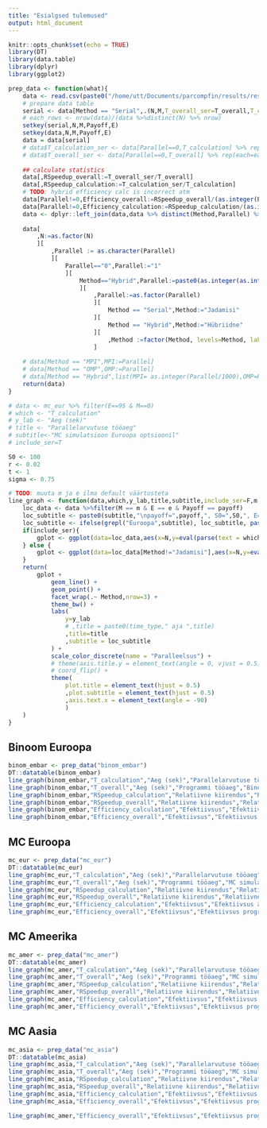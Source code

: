 ```yaml
---
title: "Esialgsed tulemused"
output: html_document
---
```


```r
knitr::opts_chunk$set(echo = TRUE)
library(DT)
library(data.table)
library(dplyr)
library(ggplot2)
```


```r
prep_data <- function(what){
	data <- read.csv(paste0("/home/utt/Documents/parcompfin/results/results_",what,".csv"),stringsAsFactors = F) %>% data.table()
	# prepare data table
	serial <- data[Method == "Serial",.(N,M,T_overall_ser=T_overall,T_calculation_ser=T_calculation),by = list(Payoff,E)]
	# each_rows <- nrow(data)/(data %>%distinct(N) %>% nrow)
	setkey(serial,N,M,Payoff,E)
	setkey(data,N,M,Payoff,E)
	data = data[serial]
	# data$T_calculation_ser <- data[Parallel==0,T_calculation] %>% rep(each=each_rows)
	# data$T_overall_ser <- data[Parallel==0,T_overall] %>% rep(each=each_rows)
	
	## calculate statistics
	data[,RSpeedup_overall:=T_overall_ser/T_overall]
	data[,RSpeedup_calculation:=T_calculation_ser/T_calculation]
	# TODO: hybrid efficiency calc is incorrect atm
	data[Parallel!=0,Efficiency_overall:=RSpeedup_overall/(as.integer(Parallel/1000)+Parallel%%1000)]
	data[Parallel!=0,Efficiency_calculation:=RSpeedup_calculation/(as.integer(Parallel/1000)+Parallel%%1000)]
	data <- dplyr::left_join(data,data %>% distinct(Method,Parallel) %>% mutate(Strong_scaling = 1:n()),by=c("Method","Parallel"))
	
	data[
		,N:=as.factor(N)
		][
			,Parallel := as.character(Parallel)
			][
				Parallel=="0",Parallel:="1"
				][
					Method=="Hybrid",Parallel:=paste0(as.integer(as.integer(Parallel)/1000),",",as.integer(Parallel)%%1000)
					][
						,Parallel:=as.factor(Parallel)
						][
							Method == "Serial",Method:="Jadamisi"
						][
							Method == "Hybrid",Method:="Hübriidne"
						][
							,Method :=factor(Method, levels=Method, labels=Method)
						]
	
	# data[Method == "MPI",MPI:=Parallel]
	# data[Method == "OMP",OMP:=Parallel]
	# data[Method == "Hybrid",list(MPI= as.integer(Parallel/1000),OMP=Parallel%%1000)]
	return(data)
}
```


```r
# data <- mc_eur %>% filter(E==95 & M==0)
# which <- "T_calculation"
# y_lab <- "Aeg (sek)"
# title <- "Parallelarvutuse tööaeg"
# subtitle<-"MC simulatsioon Euroopa optsioonil"
# include_ser=T 

S0 <- 100
r <- 0.02
t <- 1
sigma <- 0.75

# TODO: muuta m ja e ilma default väärtusteta
line_graph <- function(data,which,y_lab,title,subtitle,include_ser=F,m,e,payoff){
	loc_data <- data %>%filter(M == m & E == e & Payoff == payoff)
	loc_subtitle <- paste0(subtitle,"\npayoff=",payoff,", S0=",S0,", E=",e,", r=",r,", sigma=",sigma,", T=",t) # TeX("$\\sigma$="),
	loc_subtitle <- ifelse(grepl("Euroopa",subtitle), loc_subtitle, paste0(loc_subtitle,", M=",m))
	if(include_ser){
		gplot <- ggplot(data=loc_data,aes(x=N,y=eval(parse(text = which)),group=Strong_scaling,color=Parallel))
	} else {
		gplot <- ggplot(data=loc_data[Method!="Jadamisi"],aes(x=N,y=eval(parse(text = which)),group=Strong_scaling,color=Parallel))
	}
	return(
		gplot +
			geom_line() +
			geom_point() + 
			facet_wrap(.~ Method,nrow=3) +
			theme_bw() +
			labs(
				y=y_lab
				# ,title = paste0(time_type," aja ",title)
				,title=title
				,subtitle = loc_subtitle
			) +
			scale_color_discrete(name = "Paralleelsus") +
			# theme(axis.title.y = element_text(angle = 0, vjust = 0.5))
			# coord_flip() +
			theme(
				plot.title = element_text(hjust = 0.5)
				,plot.subtitle = element_text(hjust = 0.5)
				,axis.text.x = element_text(angle = -90)
				)
	)
}
```


## Binoom Euroopa

```r
binom_embar <- prep_data("binom_embar")
DT::datatable(binom_embar)
line_graph(binom_embar,"T_calculation","Aeg (sek)","Parallelarvutuse tööaeg","Binoom meetodi simulatsioon Euroopa optsioonil",T,m=0,e=95,"call")
line_graph(binom_embar,"T_overall","Aeg (sek)","Programmi tööaeg","Binoom meetodi simulatsioon Euroopa optsioonil",T,m=0,e=95,"call")
line_graph(binom_embar,"RSpeedup_calculation","Relatiivne kiirendus","Relatiivne kiirendus arvutusel","Binoom meetodi simulatsioon Euroopa optsioonil",T,m=0,e=95,"call")
line_graph(binom_embar,"RSpeedup_overall","Relatiivne kiirendus","Relatiivne kiirendus programmil","Binoom meetodi simulatsioon Euroopa optsioonil",T,m=0,e=95,"call")
line_graph(binom_embar,"Efficiency_calculation","Efektiivsus","Efektiivsus arvutusel","Binoom meetodi simulatsioon Euroopa optsioonil",T,m=0,e=95,"call")
line_graph(binom_embar,"Efficiency_overall","Efektiivsus","Efektiivsus programmil","Binoom meetodi simulatsioon Euroopa optsioonil",T,m=0,e=95,"call")
```


## MC Euroopa

```r
mc_eur <- prep_data("mc_eur")
DT::datatable(mc_eur)
line_graph(mc_eur,"T_calculation","Aeg (sek)","Parallelarvutuse tööaeg","MC simulatsioon Euroopa optsioonil",T,m=0,e=95,"call")
line_graph(mc_eur,"T_overall","Aeg (sek)","Programmi tööaeg","MC simulatsioon Euroopa optsioonil",T,m=0,e=95,"call")
line_graph(mc_eur,"RSpeedup_calculation","Relatiivne kiirendus","Relatiivne kiirendus arvutusel","MC simulatsioon Euroopa optsioonil",T,m=0,e=95,"call")
line_graph(mc_eur,"RSpeedup_overall","Relatiivne kiirendus","Relatiivne kiirendus programmil","MC simulatsioon Euroopa optsioonil",T,m=0,e=95,"call")
line_graph(mc_eur,"Efficiency_calculation","Efektiivsus","Efektiivsus arvutusel","MC simulatsioon Euroopa optsioonil",T,m=0,e=95,"call")
line_graph(mc_eur,"Efficiency_overall","Efektiivsus","Efektiivsus programmil","MC simulatsioon Euroopa optsioonil",T,m=0,e=95,"call")
```



## MC Ameerika

```r
mc_amer <- prep_data("mc_amer")
DT::datatable(mc_amer)
line_graph(mc_amer,"T_calculation","Aeg (sek)","Parallelarvutuse tööaeg","MC simulatsioon Ameerika optsioonil",T,m=100,e=95,"call")
line_graph(mc_amer,"T_overall","Aeg (sek)","Programmi tööaeg","MC simulatsioon Ameerika optsioonil",T,m=100,e=95,"call")
line_graph(mc_amer,"RSpeedup_calculation","Relatiivne kiirendus","Relatiivne kiirendus arvutusel","MC simulatsioon Ameerika optsioonil",T,m=100,e=95,"call")
line_graph(mc_amer,"RSpeedup_overall","Relatiivne kiirendus","Relatiivne kiirendus programmil","MC simulatsioon Ameerika optsioonil",T,m=100,e=95,"call")
line_graph(mc_amer,"Efficiency_calculation","Efektiivsus","Efektiivsus arvutusel","MC simulatsioon Ameerika optsioonil",T,m=100,e=95,"call")
line_graph(mc_amer,"Efficiency_overall","Efektiivsus","Efektiivsus programmil","MC simulatsioon Ameerika optsioonil",T,m=100,e=95,"call")
```


## MC Aasia

```r
mc_asia <- prep_data("mc_asia")
DT::datatable(mc_asia)
line_graph(mc_asia,"T_calculation","Aeg (sek)","Parallelarvutuse tööaeg","MC simulatsioon Aasia optsioonil",T,m=100,e=95,"call")
line_graph(mc_asia,"T_overall","Aeg (sek)","Programmi tööaeg","MC simulatsioon Aasia optsioonil",T,m=100,e=95,"call")
line_graph(mc_asia,"RSpeedup_calculation","Relatiivne kiirendus","Relatiivne kiirendus arvutusel","MC simulatsioon Aasia optsioonil",T,m=100,e=95,"call")
line_graph(mc_asia,"RSpeedup_overall","Relatiivne kiirendus","Relatiivne kiirendus programmil","MC simulatsioon Aasia optsioonil",T,m=100,e=95,"call")
line_graph(mc_asia,"Efficiency_calculation","Efektiivsus","Efektiivsus arvutusel","MC simulatsioon Aasia optsioonil",T,m=100,e=95,"call")
line_graph(mc_asia,"Efficiency_overall","Efektiivsus","Efektiivsus programmil","MC simulatsioon Aasia optsioonil",T,m=100,e=95,"call")
```


```r
	
line_graph(mc_amer,"Efficiency_overall","Efektiivsus","Efektiivsus programmil","MC simulatsioon Ameerika optsioonil",T,m=100,e=75,"call")
```

